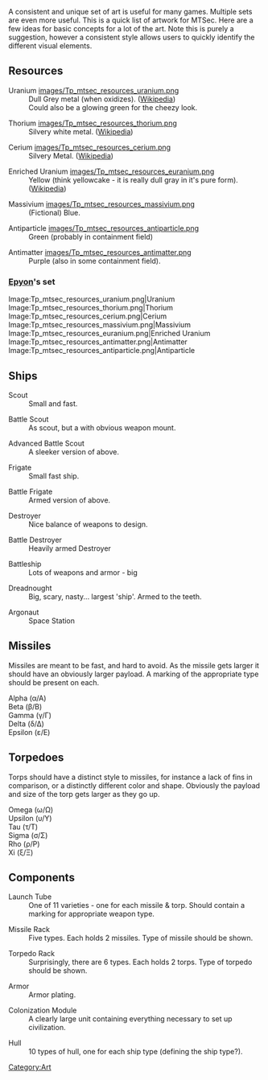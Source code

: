 A consistent and unique set of art is useful for many games.  Multiple sets are even more useful.  This is a quick list of artwork for MTSec.  Here are a few ideas for basic concepts for a lot of the art.  Note this is purely a suggestion, however a consistent style allows users to quickly identify the different visual elements.

== Resources ==

; Uranium [[images/Tp_mtsec_resources_uranium.png]]
: Dull Grey metal (when oxidizes). ([http://en.wikipedia.org/wiki/Uranium Wikipedia])
: Could also be a glowing green for the cheezy look.

; Thorium [[images/Tp_mtsec_resources_thorium.png]]
:Silvery white metal. ([http://en.wikipedia.org/wiki/Thorium Wikipedia])

; Cerium [[images/Tp_mtsec_resources_cerium.png]]
:Silvery Metal. ([http://en.wikipedia.org/wiki/Cerium Wikipedia])

; Enriched Uranium [[images/Tp_mtsec_resources_euranium.png]]
:Yellow (think yellowcake - it is really dull gray in it's pure form). ([http://en.wikipedia.org/wiki/Yellowcake Wikipedia])

; Massivium [[images/Tp_mtsec_resources_massivium.png]]
:(Fictional) Blue.

; Antiparticle [[images/Tp_mtsec_resources_antiparticle.png]]
:Green (probably in containment field)

; Antimatter [[images/Tp_mtsec_resources_antimatter.png]]
:Purple (also in some containment field).

=== [[Epyon]]'s set ===

<gallery>
Image:Tp_mtsec_resources_uranium.png|Uranium
Image:Tp_mtsec_resources_thorium.png|Thorium
Image:Tp_mtsec_resources_cerium.png|Cerium
Image:Tp_mtsec_resources_massivium.png|Massivium
Image:Tp_mtsec_resources_euranium.png|Enriched Uranium
Image:Tp_mtsec_resources_antimatter.png|Antimatter
Image:Tp_mtsec_resources_antiparticle.png|Antiparticle
</gallery>

== Ships ==

; Scout
:Small and fast.

; Battle Scout
:As scout, but a with obvious weapon mount.

; Advanced Battle Scout
:A sleeker version of above.

; Frigate
:Small fast ship.

; Battle Frigate
:Armed version of above.

; Destroyer
:Nice balance of weapons to design.

; Battle Destroyer
:Heavily armed Destroyer

; Battleship
:Lots of weapons and armor - big

; Dreadnought
:Big, scary, nasty... largest 'ship'.  Armed to the teeth.

; Argonaut
:Space Station


== Missiles ==

Missiles are meant to be fast, and hard to avoid.  As the missile gets larger it should have an obviously larger payload.  A marking of the appropriate type should be present on each.

; Alpha (&alpha;/&Alpha;)
; Beta (&beta;/&Beta;)
; Gamma (&gamma;/&Gamma;)
; Delta (&delta;/&Delta;)
; Epsilon (&epsilon;/&Epsilon;)

== Torpedoes ==

Torps should have a distinct style to missiles, for instance a lack of fins in comparison, or a distinctly different color and shape.  Obviously the payload and size of the torp gets larger as they go up.

; Omega (&omega;/&Omega;)
; Upsilon (&upsilon;/&Upsilon;)
; Tau (&tau;/&Tau;)
; Sigma (&sigma;/&Sigma;)
; Rho (&rho;/&Rho;)
; Xi (&xi;/&Xi;)

== Components ==

; Launch Tube
:One of 11 varieties - one for each missile &amp; torp. Should contain a marking for appropriate weapon type.

; Missile Rack
:Five types.  Each holds 2 missiles.  Type of missile should be shown.

; Torpedo Rack
:Surprisingly, there are 6 types.  Each holds 2 torps. Type of torpedo should be shown.

; Armor
:Armor plating.

; Colonization Module
:A clearly large unit containing everything necessary to set up civilization.

; Hull
: 10 types of hull, one for each ship type (defining the ship type?).

[[Category:Art]]